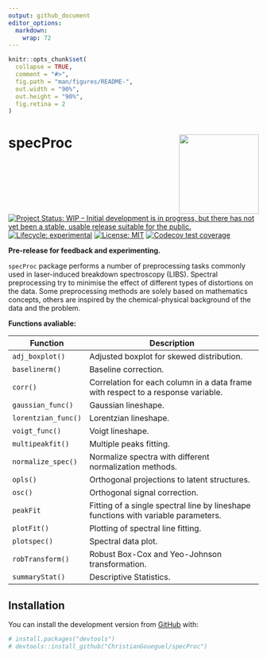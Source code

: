 ```yaml
---
output: github_document
editor_options: 
  markdown: 
    wrap: 72
---
```


<!-- README.md is generated from README.Rmd. Please edit that file -->

```r
knitr::opts_chunk$set(
  collapse = TRUE,
  comment = "#>",
  fig.path = "man/figures/README-",
  out.width = "90%",
  out.height = "90%",
  fig.retina = 2
)
```

<!-- badges: start -->

# specProc <img src="man/figures/logo.png" align="right" height="160"/>

[![Project Status: WIP -- Initial development is in progress, but there
has not yet been a stable, usable release suitable for the
public.](https://www.repostatus.org/badges/latest/active.svg)](https://www.repostatus.org/#active)
[![Lifecycle:
experimental](https://img.shields.io/badge/lifecycle-experimental-orange.svg)](https://lifecycle.r-lib.org/articles/stages.html#experimental)
[![License:
MIT](https://img.shields.io/badge/License-MIT-blue.svg)](https://opensource.org/licenses/MIT)
[![Codecov test
coverage](https://codecov.io/gh/ChristianGoueguel/specProc/branch/main/graph/badge.svg)](https://app.codecov.io/gh/ChristianGoueguel/specProc?branch=main)

<!-- badges: end -->

**Pre-release for feedback and experimenting.**

`specProc` package performs a number of preprocessing tasks commonly
used in laser-induced breakdown spectroscopy (LIBS). Spectral
preprocessing try to minimise the effect of different types of
distortions on the data. Some preprocessing methods are solely based on
mathematics concepts, others are inspired by the chemical-physical
background of the data and the problem.

**Functions avaliable:**

| **Function**        | **Description**                                                                    |
|---------------|---------------------------------------------------------|
| `adj_boxplot()`     | Adjusted boxplot for skewed distribution.                                          |
| `baselinerm()`      | Baseline correction.                                                               |
|  `corr()`           | Correlation for each column in a data frame with respect to a response variable.   |
| `gaussian_func()`   | Gaussian lineshape.                                                                |
| `lorentzian_func()` | Lorentzian lineshape.                                                              |
| `voigt_func()`      | Voigt lineshape.                                                                   |
| `multipeakfit()`    | Multiple peaks fitting.                                                            |
| `normalize_spec()`  | Normalize spectra with different normalization methods.                            |
| `opls()`            | Orthogonal projections to latent structures.                                       |
| `osc()`             | Orthogonal signal correction.                                                      |
| `peakFit`           | Fitting of a single spectral line by lineshape functions with variable parameters. |
| `plotFit()`         | Plotting of spectral line fitting.                                                 |
| `plotspec()`        | Spectral data plot.                                                                |
| `robTransform()`    | Robust Box-Cox and Yeo-Johnson transformation.                                     |
| `summaryStat()`     | Descriptive Statistics.                                                            |

## Installation

You can install the development version from
[GitHub](https://github.com/) with:

``` r
# install.packages("devtools")
# devtools::install_github("ChristianGoueguel/specProc")
```

